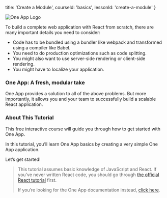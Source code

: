 
  title: 'Create a Module',
  courseId: 'basics',
  lessonId: 'create-a-module'
}

<p>
  <img src="/static/images/one-app.png" style={{ height: 80 }} alt="One App Logo" />

</p>

To build a complete web application with React from scratch, there are many important details you need to consider:

- Code has to be bundled using a bundler like webpack and transformed using a compiler like Babel.
- You need to do production optimizations such as code splitting.
- You might also want to use server-side rendering or client-side rendering.
- You might have to localize your application.

### One App: A fresh, modular take

One App provides a solution to all of the above problems. But more importantly, it allows you and your team to successfully build a scalable React application.

### About This Tutorial

This free interactive course will guide you through how to get started with One App.

In this tutorial, you’ll learn One App basics by creating a very simple One App application.

Let’s get started!

> This tutorial assumes basic knowledge of JavaScript and React. If you’ve never written React code, you should go through [the official React tutorial](https://reactjs.org/tutorial/tutorial.html) first.
>
> If you’re looking for the One App documentation instead, <a href="https://one-amex-docs.americanexpress.com/" rel="noopener noreferrer" target="_blank">click here</a>.

